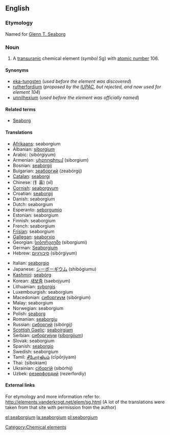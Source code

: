 {{See|Seaborgium}}
==English==
{{elements|Sg|dubnium|Db|bohrium|Bh}}
===Etymology===
Named for [[w:Glenn T. Seaborg|Glenn T. Seaborg]]

=== Noun ===
{{en-noun-unc}}
{{wikipedia}}

#A [[transuranic]] chemical element (''symbol'' Sg) with [[atomic number]] 106.

====Synonyms====
*[[eka-tungsten]] (''used before the element was discovered'')
*[[rutherfordium]] (''proposed by the [[w:IUPAC|IUPAC]], but rejected, and now used for element 104'')
*[[unnilhexium]] (''used before the element was officially named'')

====Related terms====
*[[w:Glenn T. Seaborg|Seaborg]]

==== Translations ====
{{top}}
*[[Afrikaans]]: seaborgium
*Albanian: [[siborgium]]
*Arabic: {{ARchar|[[سيبورجيوم]]}} (sibórgiyum) {{m}}
*Armenian: [[սիբորգիում]] (siborgium)
*Bosnian: [[seaborgij]]
*Bulgarian: [[зеаборгий]] (zeabórgij) {{m}}
*[[Catalan]]: [[seaborgi]]
*Chinese: (钅喜) (xǐ)
*[[Cornish]]: [[seaborgyum]]
*Croatian: [[seaborgij]]
*Danish: seaborgium
*Dutch: seaborgium {{n}}
*Esperanto: [[seborgumio]]
*Estonian: seaborgium
*Finnish: seaborgium
*French: seaborgium {{m}}
*[[Frisian]]: seaborgium
*[[Gallegan]]: [[seaborxio]]
*Georgian: [[სიბორგიუმი]] (siborgiumi)
*German: [[Seaborgium]] {{n}}
*Hebrew: [[סיבורגיום]] (sibórgiyum)
{{mid}}
*Italian: [[seaborgio]] {{m}}
*Japanese: [[シーボーギウム]] (shibōgiumu)
*[[Kashmiri]]: [[seabórg]]
*Korean: [[새보쥼]] (saebojyum)
*Lithuanian: [[syborgis]]
*Luxembourgish: seaborgium
*Macedonian: [[сиборгиум]] (sibórgium) {{m}}
*Malay: seaborgium
*Norwegian: seaborgium
*Polish: [[seaborg]] {{m}}
*Romanian: [[seaborgiu]] {{n}}
*Russian: [[сиборгий]] (sibórgij) {{m}}
*[[Scottish Gaelic]]: [[seaboirgiam]]
*Serbian: [[сиборгиjум]] ([[siborgijum]]) {{m}}
*Slovak: seaborgium
*Spanish: [[seaborgio]] {{m}}
*Swedish: seaborgium
*Tamil: [[சீபோர்ஜியம்]] (cīpōrjiyam)
*Thai: {{THchar|[[ชีบอรเกียม]]}} (sībokiam)
*Ukrainian: [[сiборгiй]] (sibórhij) {{m}}
*Uzbek: [[резерфордий]] (rezerfordiy)
{{bottom}}

====External links====
For etymology and more information refer to:
http://elements.vanderkrogt.net/elem/sg.html
(A lot of the translations were taken from that site with permission from the author)

[[Category:Chemical elements]]

[[el:seaborgium]]
[[la:seaborgium]]
[[pl:seaborgium]]